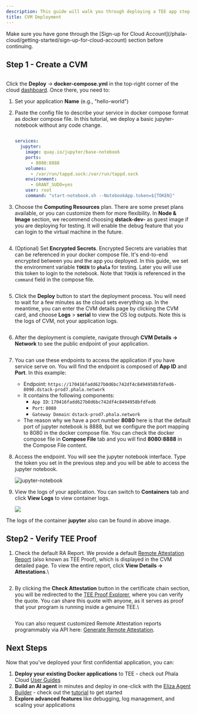 ```yaml
---
description: This guide will walk you through deploying a TEE app step by step.
title: CVM Deployment
---
```



<Note type="warning">
Make sure you have gone through the [Sign-up for Cloud Account](/phala-cloud/getting-started/sign-up-for-cloud-account) section before continuing.
</Note>

## Step 1 - Create a CVM

<Frame caption="Create CVM">
    <img src="/images/create-cvm-01.png" alt="" />
</Frame>

Click the **Deploy** -> **docker-compose.yml** in the top-right corner of the cloud [dashboard](https://cloud.phala.network/dashboard). Once there, you need to:

1. Set your application **Name** (e.g., "hello-world")
2. Paste the config file to describe your service in docker compose format as docker compose file. In this tutorial, we deploy a basic jupyter-notebook without any code change.

    <Frame caption="Docker Compose File">
        <img src="/images/create-cvm-02.png" alt="" />
    </Frame>
 
    ```yaml
    services:
      jupyter:
        image: quay.io/jupyter/base-notebook
        ports:
          - 8080:8888
        volumes:
          - /var/run/tappd.sock:/var/run/tappd.sock
        environment:
          - GRANT_SUDO=yes
        user: root
        command: "start-notebook.sh --NotebookApp.token=${TOKEN}"
    ```

3.  Choose the **Computing Resources** plan. There are some preset plans available, or you can customize them for more flexibility. In **Node & Image** section, we recommend choosing **dstack-dev-** as guest image if you are deploying for testing. It will enable the debug feature that you can login to the virtual machine in the future.


    <Frame caption="Compute Resources">
        <img src="/images/create-cvm-03.png" alt="" />
    </Frame>

4.  (Optional) Set **Encrypted Secrets**. Encrypted Secrets are variables that can be referenced in your docker compose file. It's end-to-end encrypted between you and the app you deployed. In this guide, we set the environment variable **`TOKEN`** to **`phala`** for testing. Later you will use this token to login to the notebook. Note that `TOKEN` is referenced in the `command` field in the compose file.

    <Frame caption="Encrypted Secrets">
        <img src="/images/create-cvm-04.png" alt="" />
    </Frame>

5.  Click the **Deploy** button to start the deployment process. You will need to wait for a few minutes as the cloud sets everything up. In the meantime, you can enter the CVM details page by clicking the CVM card, and choose **Logs** > **serial** to view the OS log outputs. Note this is the logs of CVM, not your application logs.

    <div align="center"><Frame caption="The CVM is starting">
        <img src="/images/create-cvm-05.png" alt="" />
    </Frame></div>

    <Frame caption="View CVM serial logs while booting">
        <img src="/images/create-cvm-06.png" alt="" />
    </Frame>

6.  After the deployment is complete, navigate through **CVM Details → Network** to see the public endpoint of your application.


    <Frame caption="App Endpoints">
        <img src="/images/create-cvm-07.png" alt="" />
    </Frame>

7. You can use these endpoints to access the application if you have service serve on. You will find the endpoint is composed of **App ID** and **Port**. In this example:
   * Endpoint: `https://170416fadd627b0d6bc742df4c8494958bfdfed6-8090.dstack-prod7.phala.network`
   * It contains the following components:
     * `App ID`: `170416fadd627b0d6bc742df4c8494958bfdfed6`
     * `Port`: `8080`
     * `Gateway Domain`: `dstack-prod7.phala.network`
   * The reason why we have a port number **8080** here is that the default port of jupyter notebook is 8888, but we configure the port mapping to 8080 in the docker compose file. You can check the docker compose file in **Compose File** tab and you will find **8080:8888** in the Compose File content.
8.  Access the endpoint. You will see the jupyter notebook interface. Type the token you set in the previous step and you will be able to access the jupyter notebook.

    <Frame caption="Access your app">
        <img src="/images/create-cvm-08.png" alt="jupyter-notebook" />
    </Frame>

9.  View the logs of your application. You can switch to **Containers** tab and click **View Logs** to view container logs.

    <Frame>
        <img src="/images/create-cvm-09.png" />
    </Frame>

The logs of the container **jupyter** also can be found in above image.

## Step2 - Verify TEE Proof

1.  Check the default RA Report. We provide a default [Remote Attestation Report](https://sgx101.gitbook.io/sgx101/sgx-bootstrap/attestation#remote-attestation-primitives) (also known as TEE Proof), which is displayed in the CVM detailed page. To view the entire report, click **View Details → Attestations**.\

    <Frame caption="Attestations">
        <img src="/images/create-cvm-10.png" alt="" />
    </Frame>

2.  By clicking the **Check Attestation** button in the certificate chain section, you will be redirected to the [TEE Proof Explorer](https://proof.t16z.com/), where you can verify the quote. You can share this quote with anyone, as it serves as proof that your program is running inside a genuine TEE.\

    <Frame caption="Check Attestation">
        <img src="/images/create-cvm-11.png" alt="" />
    </Frame>

    You can also request customized Remote Attestation reports programmably via API here: [Generate Remote Attestation](/phala-cloud/networking/generate-ra-report).

## Next Steps

Now that you've deployed your first confidential application, you can:

1. **Deploy your existing Docker applications** to TEE - check out Phala Cloud [User Guides](/phala-cloud/getting-started/overview)
2. **Build an AI agent** in minutes and deploy in one-click with the [Eliza Agent Builder](https://cloud.phala.network/eliza) - check out the [tutorial](https://phala.com/posts/guide-to-exploring-the-phala-cloud-agent-builder) to get started
3. **Explore advanced features** like debugging, log management, and scaling your applications
